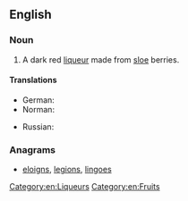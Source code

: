 ==English==
{{wikipedia}}

===Noun===
{{en-noun|head=[[sloe]] [[gin]]}}

# A dark red [[liqueur]] made from [[sloe]] berries.

====Translations====
{{trans-top|liqueur}}
* German: {{t|de|Schlehenlikör|m}}
* Norman: {{t|nrf|dginne sus des preunelles|m}} {{qualifier|Jersey}}
{{trans-mid}}
* Russian: {{t-check|ru|[[терно́вый]] [[джи́н]]|m}} {{attention|ru|2=was "[[терновый]] [[джин]]" - assumed sum-of-parts; if an idiom, remove the wikilinks to the individual words. see [[User:Kephir/gadgets/xte#Translation_fixing]]}}
{{trans-bottom}}

===Anagrams===
* [[eloigns#English|eloigns]], [[legions#English|legions]], [[lingoes#English|lingoes]]

[[Category:en:Liqueurs]]
[[Category:en:Fruits]]